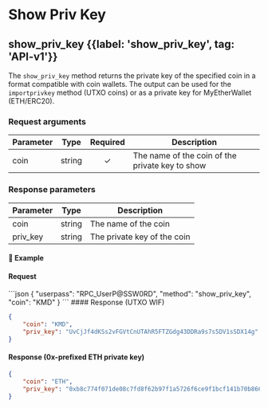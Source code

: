 
# Show Priv Key

## show\_priv\_key {{label: 'show_priv_key', tag: 'API-v1'}}

The `show_priv_key` method returns the private key of the specified coin in a format compatible with coin wallets. The output can be used for the `importprivkey` method (UTXO coins) or as a private key for MyEtherWallet (ETH/ERC20).

### Request arguments

| Parameter | Type   | Required | Description                                     |
| --------- | ------ | :------: | ----------------------------------------------- |
| coin      | string |     ✓    | The name of the coin of the private key to show |

### Response parameters

| Parameter | Type   | Description                 |
| --------- | ------ | --------------------------- |
| coin      | string | The name of the coin        |
| priv\_key | string | The private key of the coin |

#### 📌 Example

#### Request

<CodeGroup title="show_priv_key" tag="POST" label="show_priv_key" mm2MethodDecorate="true">
  ```json
  {
    "userpass": "RPC_UserP@SSW0RD",
    "method": "show_priv_key",
    "coin": "KMD"
  }
  ```
</CodeGroup>

<CollapsibleSection expandedText="Hide Response" collapsedText="Show Response">
  #### Response (UTXO WIF)

  ```json
  {
      "coin": "KMD",
      "priv_key": "UvCjJf4dKSs2vFGVtCnUTAhR5FTZGdg43DDRa9s7s5DV1sSDX14g"
  }
  ```

  #### Response (0x-prefixed ETH private key)

  ```json
  {
      "coin": "ETH",
      "priv_key": "0xb8c774f071de08c7fd8f62b97f1a5726f6ce9f1bcf141b70b86689254ed6714e"
  }
  ```
</CollapsibleSection>
